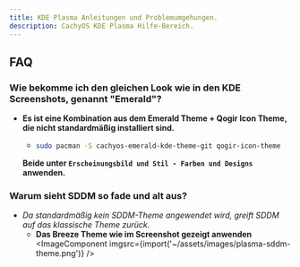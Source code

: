```yaml
---
title: KDE Plasma Anleitungen und Problemumgehungen.
description: CachyOS KDE Plasma Hilfe-Bereich.
---
```



## FAQ

### Wie bekomme ich den gleichen Look wie in den KDE Screenshots, genannt "Emerald"?

- **Es ist eine Kombination aus dem Emerald Theme + Qogir Icon Theme, die nicht standardmäßig installiert sind.**
  - ```sh title='Beide mit folgendem Befehl installieren'
    sudo pacman -S cachyos-emerald-kde-theme-git qogir-icon-theme
    ```
  **Beide unter `Erscheinungsbild und Stil - Farben und Designs` anwenden.**

### Warum sieht SDDM so fade und alt aus?

- *Da standardmäßig kein SDDM-Theme angewendet wird, greift SDDM auf das klassische Theme zurück.*
  - **Das Breeze Theme wie im Screenshot gezeigt anwenden**
    <br />
    <ImageComponent imgsrc={import('~/assets/images/plasma-sddm-theme.png')} />
